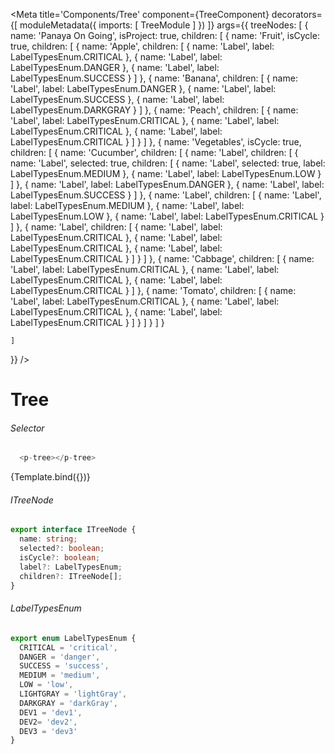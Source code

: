 
<Meta title='Components/Tree'
  component={TreeComponent}
  decorators={[
    moduleMetadata({
      imports: [
        TreeModule
      ]
    })
  ]}
  args={{ 
    treeNodes: [
      { 
        name: 'Panaya On Going',
        isProject: true,
        children: [
          {
            name: 'Fruit',
            isCycle: true,
            children: [
              { name: 'Apple',
                children: [
                  {
                    name: 'Label',
                    label: LabelTypesEnum.CRITICAL
                  },
                  {
                    name: 'Label',
                    label: LabelTypesEnum.DANGER
                  },
                  {
                    name: 'Label',
                    label: LabelTypesEnum.SUCCESS
                  }
                ]
              },
              { name: 'Banana',
                children: [
                  {
                    name: 'Label',
                    label: LabelTypesEnum.DANGER
                  },
                  {
                    name: 'Label',
                    label: LabelTypesEnum.SUCCESS
                  },
                  {
                    name: 'Label',
                    label: LabelTypesEnum.DARKGRAY
                  }
                ]
              },
              { name: 'Peach',
                children: [
                  {
                    name: 'Label',
                    label: LabelTypesEnum.CRITICAL
                  },
                  {
                    name: 'Label',
                    label: LabelTypesEnum.CRITICAL
                  },
                  {
                    name: 'Label',
                    label: LabelTypesEnum.CRITICAL
                  }
                ]
              }
            ]
          },
          {
            name: 'Vegetables',
            isCycle: true,
            children: [
              { name: 'Cucumber',
                children: [
                  {
                    name: 'Label',
                    children: [
                      {
                        name: 'Label',
                        selected: true,
                        children: [
                          {
                            name: 'Label',
                            selected: true,
                            label: LabelTypesEnum.MEDIUM
                          },
                          {
                            name: 'Label',
                            label: LabelTypesEnum.LOW
                          }
                        ]
                      },
                      {
                        name: 'Label',
                        label: LabelTypesEnum.DANGER
                      },
                      {
                        name: 'Label',
                        label: LabelTypesEnum.SUCCESS
                      }
                    ]
                  },
                  {
                    name: 'Label',
                    children: [
                      {
                        name: 'Label',
                        label: LabelTypesEnum.MEDIUM
                      },
                      {
                        name: 'Label',
                        label: LabelTypesEnum.LOW
                      },
                      {
                        name: 'Label',
                        label: LabelTypesEnum.CRITICAL
                      }
                    ]
                  },
                  {
                    name: 'Label',
                    children: [
                      {
                        name: 'Label',
                        label: LabelTypesEnum.CRITICAL
                      },
                      {
                        name: 'Label',
                        label: LabelTypesEnum.CRITICAL
                      },
                      {
                        name: 'Label',
                        label: LabelTypesEnum.CRITICAL
                      }
                    ]
                  }
                ]
              },
              { name: 'Cabbage',
                children: [
                  {
                    name: 'Label',
                    label: LabelTypesEnum.CRITICAL
                  },
                  {
                    name: 'Label',
                    label: LabelTypesEnum.CRITICAL
                  },
                  {
                    name: 'Label',
                    label: LabelTypesEnum.CRITICAL
                  }
                ]
              },
              { name: 'Tomato',
                children: [
                  {
                    name: 'Label',
                    label: LabelTypesEnum.CRITICAL
                  },
                  {
                    name: 'Label',
                    label: LabelTypesEnum.CRITICAL
                  },
                  {
                    name: 'Label',
                    label: LabelTypesEnum.CRITICAL
                  }
                ]
              }
            ]
          }
        ]
      }
      
    ]
  }}
/>


# Tree

###### Selector
```ts
  <p-tree></p-tree>
```

<Canvas>
  <Story name="Tree"
    args={{
    }}>
    {Template.bind({})}
  </Story>
</Canvas>


###### ITreeNode
```ts
export interface ITreeNode {
  name: string;
  selected?: boolean;
  isCycle?: boolean;
  label?: LabelTypesEnum;
  children?: ITreeNode[];
}
```

###### LabelTypesEnum
```ts
export enum LabelTypesEnum {
  CRITICAL = 'critical',
  DANGER = 'danger',
  SUCCESS = 'success',
  MEDIUM = 'medium',
  LOW = 'low',
  LIGHTGRAY = 'lightGray',
  DARKGRAY = 'darkGray',
  DEV1 = 'dev1',
  DEV2= 'dev2',
  DEV3 = 'dev3'
}
```